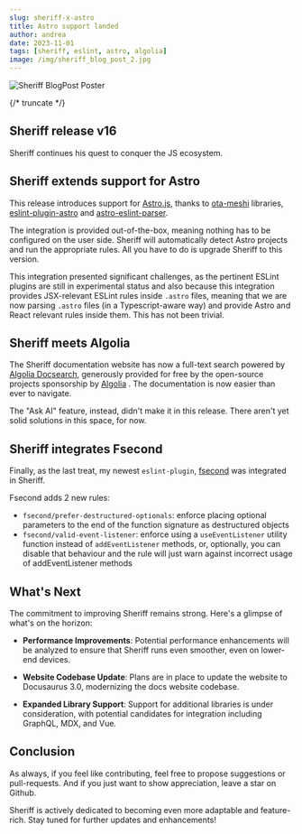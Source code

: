 ```yaml
---
slug: sheriff-x-astro
title: Astro support landed
author: andrea
date: 2023-11-01
tags: [sheriff, eslint, astro, algolia]
image: /img/sheriff_blog_post_2.jpg
---
```


![Sheriff BlogPost Poster](/img/sheriff_blog_post_2.jpg)

{/* truncate */}

## Sheriff release v16

Sheriff continues his quest to conquer the JS ecosystem.

## Sheriff extends support for Astro

This release introduces support for [Astro.js](https://astro.build/), thanks to [ota-meshi](https://github.com/ota-meshi) libraries, [eslint-plugin-astro](https://github.com/ota-meshi/eslint-plugin-astro) and [astro-eslint-parser](https://github.com/ota-meshi/astro-eslint-parser).

The integration is provided out-of-the-box, meaning nothing has to be configured on the user side. Sheriff will automatically detect Astro projects and run the appropriate rules. All you have to do is upgrade Sheriff to this version.

This integration presented significant challenges, as the pertinent ESLint plugins are still in experimental status and also because this integration provides JSX-relevant ESLint rules inside `.astro` files, meaning that we are now parsing `.astro` files (in a Typescript-aware way) and provide Astro and React relevant rules inside them. This has not been trivial.

## Sheriff meets Algolia

The Sheriff documentation website has now a full-text search powered by [Algolia Docsearch](https://docsearch.algolia.com/), generously provided for free by the open-source projects sponsorship by [Algolia](https://www.algolia.com/) . The documentation is now easier than ever to navigate.

The "Ask AI" feature, instead, didn't make it in this release. There aren't yet solid solutions in this space, for now.

## Sheriff integrates Fsecond

Finally, as the last treat, my newest `eslint-plugin`, [fsecond](https://github.com/AndreaPontrandolfo/eslint-plugin-fsecond) was integrated in Sheriff.

Fsecond adds 2 new rules:

- `fsecond/prefer-destructured-optionals`: enforce placing optional parameters to the end of the function signature as destructured objects
- `fsecond/valid-event-listener`: enforce using a `useEventListener` utility function instead of `addEventListener` methods, or, optionally, you can disable that behaviour and the rule will just warn against incorrect usage of addEventListener methods

## What's Next

The commitment to improving Sheriff remains strong. Here's a glimpse of what's on the horizon:

- **Performance Improvements**: Potential performance enhancements will be analyzed to ensure that Sheriff runs even smoother, even on lower-end devices.

- **Website Codebase Update**: Plans are in place to update the website to Docusaurus 3.0, modernizing the docs website codebase.

- **Expanded Library Support**: Support for additional libraries is under consideration, with potential candidates for integration including GraphQL, MDX, and Vue.

## Conclusion

As always, if you feel like contributing, feel free to propose suggestions or pull-requests. And if you just want to show appreciation, leave a star on Github.

Sheriff is actively dedicated to becoming even more adaptable and feature-rich. Stay tuned for further updates and enhancements!